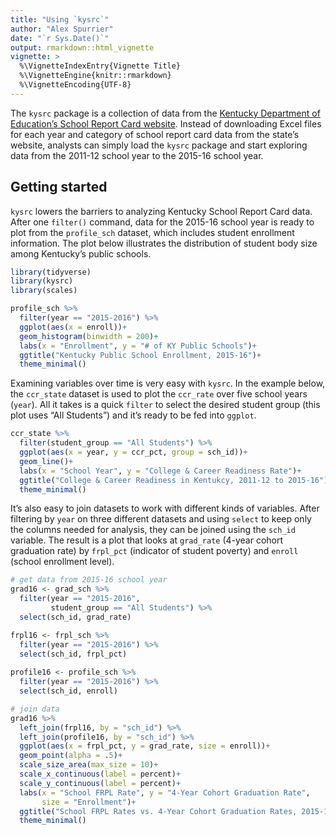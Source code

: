 ```yaml
---
title: "Using `kysrc`"
author: "Alex Spurrier"
date: "`r Sys.Date()`"
output: rmarkdown::html_vignette
vignette: >
  %\VignetteIndexEntry{Vignette Title}
  %\VignetteEngine{knitr::rmarkdown}
  %\VignetteEncoding{UTF-8}
---
```


The `kysrc` package is a collection of data from the [Kentucky Department of Education's School Report Card website](https://applications.education.ky.gov/src/). Instead of downloading Excel files for each year and category of school report card data from the state's website, analysts can simply load the `kysrc` package and start exploring data from the 2011-12 school year to the 2015-16 school year. 

## Getting started

`kysrc` lowers the barriers to analyzing Kentucky School Report Card data. After one `filter()` command, data for the 2015-16 school year is ready to plot from the `profile_sch` dataset, which includes student enrollment information. The plot below illustrates the distribution of student body size among Kentucky's public schools.

```r
library(tidyverse)
library(kysrc)
library(scales)

profile_sch %>%
  filter(year == "2015-2016") %>%
  ggplot(aes(x = enroll))+
  geom_histogram(binwidth = 200)+
  labs(x = "Enrollment", y = "# of KY Public Schools")+
  ggtitle("Kentucky Public School Enrollment, 2015-16")+
  theme_minimal()

```

Examining variables over time is very easy with `kysrc`. In the example below, the `ccr_state` dataset is used to plot the `ccr_rate` over five school years (`year`). All it takes is a quick `filter` to select the desired student group (this plot uses "All Students") and it's ready to be fed into `ggplot`.


```r

ccr_state %>%
  filter(student_group == "All Students") %>%
  ggplot(aes(x = year, y = ccr_pct, group = sch_id))+
  geom_line()+
  labs(x = "School Year", y = "College & Career Readiness Rate")+
  ggtitle("College & Career Readiness in Kentukcy, 2011-12 to 2015-16")+
  theme_minimal()

```


It's also easy to join datasets to work with different kinds of variables. After filtering by `year` on three different datasets and using `select` to keep only the columns needed for analysis, they can be joined using the `sch_id` variable. The result is a plot that looks at `grad_rate` (4-year cohort graduation rate) by `frpl_pct` (indicator of student poverty) and `enroll` (school enrollment level).

```r

# get data from 2015-16 school year
grad16 <- grad_sch %>% 
  filter(year == "2015-2016",
         student_group == "All Students") %>%
  select(sch_id, grad_rate)

frpl16 <- frpl_sch %>% 
  filter(year == "2015-2016") %>%
  select(sch_id, frpl_pct)
  
profile16 <- profile_sch %>% 
  filter(year == "2015-2016") %>% 
  select(sch_id, enroll)

# join data
grad16 %>%
  left_join(frpl16, by = "sch_id") %>%
  left_join(profile16, by = "sch_id") %>%
  ggplot(aes(x = frpl_pct, y = grad_rate, size = enroll))+
  geom_point(alpha = .5)+
  scale_size_area(max_size = 10)+
  scale_x_continuous(label = percent)+
  scale_y_continuous(label = percent)+
  labs(x = "School FRPL Rate", y = "4-Year Cohort Graduation Rate",
       size = "Enrollment")+
  ggtitle("School FRPL Rates vs. 4-Year Cohort Graduation Rates, 2015-16")+
  theme_minimal()

```
